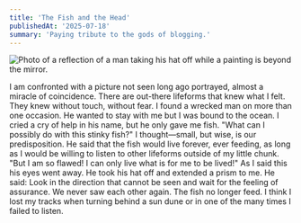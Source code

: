 ```yaml
---
title: 'The Fish and the Head'
publishedAt: '2025-07-18'
summary: 'Paying tribute to the gods of blogging.'
---
```

<Image
  src="/images/the-fish-and-the-head.JPG"
  alt="Photo of a reflection of a man taking his hat off while a painting is beyond the mirror."
  width={800}
  height={600}
  priority
/>

I am confronted with a picture not seen long ago portrayed, almost a miracle of coincidence. There are out-there lifeforms that knew what I felt. They knew without touch, without fear.
I found a wrecked man on more than one occasion. He wanted to stay with me but I was bound to the ocean. I cried a cry of help in his name, but he only gave me fish. "What can I possibly do with this stinky fish?" I thought—small, but wise, is our predisposition.
He said that the fish would live forever, ever feeding, as long as I would be willing to listen to other lifeforms outside of my little chunk.
"But I am so flawed! I can only live what is for me to be lived!" As I said this his eyes went away. He took his hat off and extended a prism to me. He said:
Look in the direction that cannot be seen and wait for the feeling of assurance.
We never saw each other again. The fish no longer feed. I think I lost my tracks when turning behind a sun dune or in one of the many times I failed to listen.
